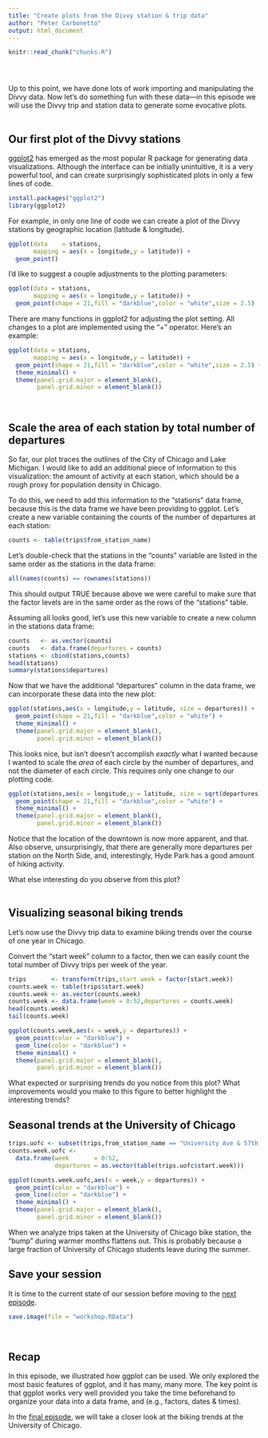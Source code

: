 ```yaml
---
title: "Create plots from the Divvy station & trip data"
author: "Peter Carbonetto"
output: html_document
---
```


<!-- Define defaults shared by all workflowr files. -->
```r
knitr::read_chunk("chunks.R")
```

<!-- Update knitr chunk options -->
```r
```

<!-- Insert the date the file was last updated -->
```r
```

<!-- Insert the code version (Git commit SHA1) if Git repository
 exists and R package git2r is installed -->
```r
```

Up to this point, we have done lots of work importing and manipulating
the Divvy data. Now let's do something fun with these data---in this
episode we will use the Divvy trip and station data to generate some
evocative plots.
<br>
<br>

## Our first plot of the Divvy stations

[ggplot2](http://ggplot2.tidyverse.org) has emerged as the most
popular R package for generating data visualizations. Although the
interface can be initially unintuitive, it is a very powerful tool,
and can create surprisingly sophisticated plots in only a few lines of
code.

```r
install.packages("ggplot2")
library(ggplot2)
```

For example, in only one line of code we can create a plot of the
Divvy stations by geographic location (latitude & longitude).

```r
ggplot(data    = stations,
       mapping = aes(x = longitude,y = latitude)) +
  geom_point()
```

I'd like to suggest a couple adjustments to the plotting parameters:

```r
ggplot(data = stations,
       mapping = aes(x = longitude,y = latitude)) +
  geom_point(shape = 21,fill = "darkblue",color = "white",size = 2.5)
```

There are many functions in ggplot2 for adjusting the plot
setting. All changes to a plot are implemented using the "+" operator.
Here's an example:

```r
ggplot(data = stations,
       mapping = aes(x = longitude,y = latitude)) +
  geom_point(shape = 21,fill = "darkblue",color = "white",size = 2.5) +
  theme_minimal() +
  theme(panel.grid.major = element_blank(),
        panel.grid.minor = element_blank())
```
<br>

## Scale the area of each station by total number of departures

So far, our plot traces the outlines of the City of Chicago and Lake
Michigan. I would like to add an additional piece of information to
this visualization: the amount of activity at each station, which
should be a rough proxy for population density in Chicago.

To do this, we need to add this information to the "stations" data
frame, because this is the data frame we have been providing to
ggplot. Let's create a new variable containing the counts of the
number of departures at each station:

```r
counts <- table(trips$from_station_name)
```

Let's double-check that the stations in the "counts" variable are
listed in the same order as the stations in the data frame:

```r
all(names(counts) == rownames(stations))
```

This should output TRUE because above we were careful to make sure
that the factor levels are in the same order as the rows of the
"stations" table.

Assuming all looks good, let's use this new variable to create a new
column in the stations data frame:

```r
counts   <- as.vector(counts)
counts   <- data.frame(departures = counts)
stations <- cbind(stations,counts)
head(stations)
summary(stations$departures)
```

Now that we have the additional "departures" column in the data frame,
we can incorporate these data into the new plot:

```r
ggplot(stations,aes(x = longitude,y = latitude, size = departures)) +
  geom_point(shape = 21,fill = "darkblue",color = "white") +
  theme_minimal() +
  theme(panel.grid.major = element_blank(),
        panel.grid.minor = element_blank())
```

This looks nice, but isn't doesn't accomplish *exactly* what I wanted
because I wanted to scale the *area* of each circle by the number of
departures, and not the diameter of each circle. This requires only
one change to our plotting code.

```r
ggplot(stations,aes(x = longitude,y = latitude, size = sqrt(departures))) +
  geom_point(shape = 21,fill = "darkblue",color = "white") +
  theme_minimal() +
  theme(panel.grid.major = element_blank(),
        panel.grid.minor = element_blank())
```

Notice that the location of the downtown is now more apparent, and
that. Also observe, unsurprisingly, that there are generally more
departures per station on the North Side, and, interestingly, Hyde
Park has a good amount of hiking activity.

What else interesting do you observe from this plot?
<br>
<br>

## Visualizing seasonal biking trends

Let's now use the Divvy trip data to examine biking trends over the
course of one year in Chicago.

Convert the "start week" column to a factor, then we can easily count
the total number of Divvy trips per week of the year.

```r
trips       <- transform(trips,start.week = factor(start.week))
counts.week <- table(trips$start.week)
counts.week <- as.vector(counts.week)
counts.week <- data.frame(week = 0:52,departures = counts.week)
head(counts.week)
tail(counts.week)
```

```r
ggplot(counts.week,aes(x = week,y = departures)) +
  geom_point(color = "darkblue") +
  geom_line(color = "darkblue") +
  theme_minimal() +
  theme(panel.grid.major = element_blank(),
        panel.grid.minor = element_blank())
```

What expected or surprising trends do you notice from this plot? What
improvements would you make to this figure to better highlight the
interesting trends?

## Seasonal trends at the University of Chicago

```r
trips.uofc <- subset(trips,from_station_name == "University Ave & 57th St")
counts.week.uofc <-
  data.frame(week       = 0:52,
             departures = as.vector(table(trips.uofc$start.week)))
```

```r
ggplot(counts.week.uofc,aes(x = week,y = departures)) +
  geom_point(color = "darkblue") +
  geom_line(color = "darkblue") +
  theme_minimal() +
  theme(panel.grid.major = element_blank(),
        panel.grid.minor = element_blank())
```

When we analyze trips taken at the University of Chicago bike station,
the "bump" during warmer months flattens out. This is probably because
a large fraction of University of Chicago students leave during the
summer.

## Save your session

It is time to the current state of our session before moving to the
[next episode](uofc.html).

```r
save.image(file = "workshop.RData")
```
<br>

## Recap

In this episode, we illustrated how ggplot can be used. We only
explored the most basic features of ggplot, and it has many, many
more. The key point is that ggplot works very well provided you take
the time beforehand to organize your data into a data frame, and
(e.g., factors, dates & times).

In the [final episode](), we will take a closer look at the biking
trends at the University of Chicago.
